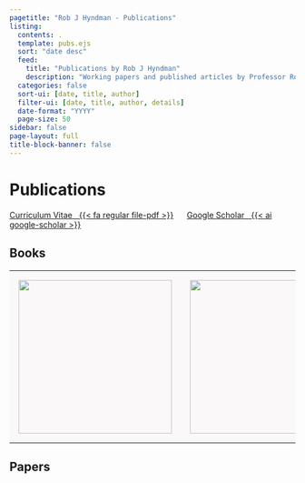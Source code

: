 ```yaml
---
pagetitle: "Rob J Hyndman - Publications"
listing:
  contents: .
  template: pubs.ejs
  sort: "date desc"
  feed:
    title: "Publications by Rob J Hyndman"
    description: "Working papers and published articles by Professor Rob J Hyndman"
  categories: false
  sort-ui: [date, title, author]
  filter-ui: [date, title, author, details]
  date-format: "YYYY"
  page-size: 50
sidebar: false
page-layout: full
title-block-banner: false
---
```


# Publications

[Curriculum Vitae &nbsp; {{< fa regular file-pdf >}}](https://github.com/robjhyndman/CV/raw/master/RobHyndmanCV.pdf){.badge .badge-large}
&nbsp;&nbsp;&nbsp;&nbsp;
[Google Scholar &nbsp; {{< ai google-scholar >}}](https://scholar.google.com/citations?user=vamErfkAAAAJ){.badge .badge-large}

## Books

<table>
  <tbody>
    <tr>
      <td style="background-color: #faf8f8; border-bottom: 0px; padding: 1em;"><a href="http://OTexts.org/fpp3/"><img src="/img/fpp3_cover.jpg" height=270></a></td>
      <td style="background-color: #faf8f8; border-bottom: 0px; padding: 1em;"><a href="/expsmooth/"><img src="/expsmooth/expsmooth.jpg" height=270></a></td>
      <td style="background-color: #faf8f8; border-bottom: 0px; padding: 1em;"><a href="/forecasting/"><img src="/forecasting/fma.jpg" height=270></a></td>
      <td style="background-color: #faf8f8; border-bottom: 0px; padding: 1em;"><a href="/unbelievable/"><img src="/unbelievable/unbelievablecover-200x300.jpg" height=270></a></td>
    </tr>
  </tbody>
</table>

## Papers
